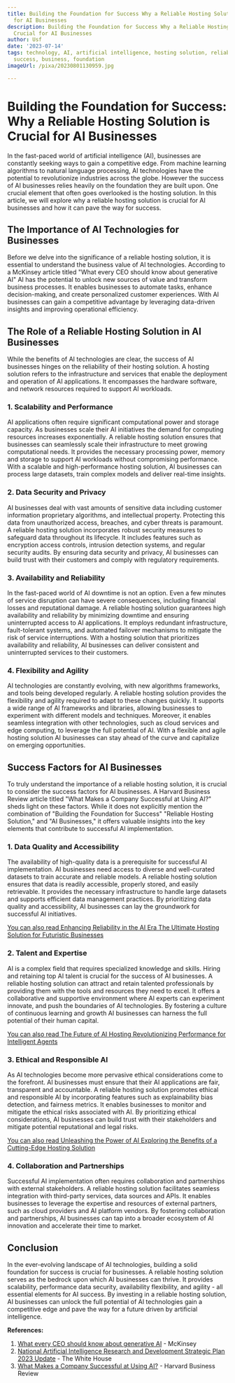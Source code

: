 ```yaml
---
title: Building the Foundation for Success Why a Reliable Hosting Solution is Crucial
  for AI Businesses
description: Building the Foundation for Success Why a Reliable Hosting Solution is
  Crucial for AI Businesses
author: Usf
date: '2023-07-14'
tags: technology, AI, artificial intelligence, hosting solution, reliable hosting,
  success, business, foundation
imageUrl: /pixa/20230801130959.jpg

---
```

# Building the  Foundation for Success: Why a Reliable Hosting Solution is Crucial for AI Businesses

In the fast-paced world of artificial intelligence (AI), businesses  are constantly seeking ways to gain  a competitive edge. From  machine learning  algorithms to natural language  processing, AI technologies have the potential to revolutionize industries across the globe.  However the success  of AI businesses relies heavily on the foundation they are built upon. One crucial element that often goes overlooked is  the hosting solution.  In this article, we will explore why a reliable hosting  solution is crucial for AI businesses and how it can pave the way  for success.

## The Importance of AI Technologies for Businesses

Before we delve into the significance of a reliable hosting solution, it is essential  to understand  the business  value of AI technologies. According to a McKinsey article titled "What every CEO should know about generative AI" AI has the potential  to unlock  new sources of value  and transform business  processes. It enables businesses to automate tasks, enhance decision-making, and create personalized customer experiences. With AI  businesses can gain  a competitive advantage by leveraging data-driven insights and improving operational efficiency.

## The Role of a Reliable Hosting Solution in AI Businesses

While the benefits of AI technologies are clear, the success  of AI businesses  hinges on the reliability of their hosting solution. A hosting solution refers to the infrastructure and services that enable the deployment and operation of AI applications. It encompasses the hardware software, and  network resources required  to support AI workloads.

### 1. Scalability and Performance

AI applications often require significant computational power and storage capacity. As businesses scale their AI initiatives the demand  for  computing resources increases exponentially. A reliable hosting solution  ensures that businesses can seamlessly scale their infrastructure to meet growing computational needs.  It provides the  necessary processing power, memory and storage  to  support  AI workloads  without compromising performance. With  a scalable and high-performance hosting solution, AI  businesses can process large datasets, train complex models and deliver real-time insights.

### 2. Data Security and Privacy

AI businesses deal with vast amounts of sensitive data  including customer information proprietary algorithms, and intellectual property. Protecting this data from unauthorized access, breaches, and cyber threats  is paramount. A reliable hosting solution  incorporates robust security measures to safeguard data  throughout its lifecycle. It includes features such as encryption access controls, intrusion detection  systems, and regular security audits.  By ensuring data security  and privacy, AI businesses can build trust with their customers and comply with regulatory requirements.

###  3. Availability and Reliability

In the fast-paced world of AI  downtime is  not an option. Even a few minutes of service disruption can have severe consequences, including financial losses and reputational damage. A reliable hosting solution  guarantees high availability  and reliability by minimizing  downtime and ensuring uninterrupted  access to AI applications. It employs redundant infrastructure, fault-tolerant systems,  and automated failover mechanisms to mitigate the risk of service interruptions. With a hosting solution that  prioritizes availability and reliability, AI businesses can deliver consistent and  uninterrupted services to their customers.

### 4. Flexibility and Agility

AI technologies are constantly evolving, with new algorithms frameworks,  and  tools  being developed regularly. A  reliable hosting solution provides the flexibility and agility required to adapt to these changes quickly. It supports a wide range of AI frameworks and libraries, allowing businesses to experiment with different models and techniques. Moreover, it enables seamless  integration with other  technologies, such as cloud services and edge computing, to leverage the full potential of AI. With a  flexible and agile hosting solution AI businesses can stay  ahead of the curve and  capitalize on emerging opportunities.

## Success Factors for AI Businesses

To truly understand  the importance of a reliable  hosting solution, it is crucial  to consider the  success factors  for AI businesses. A Harvard Business Review article titled  "What Makes a Company Successful at Using AI?" sheds light on these factors. While it does not explicitly mention the combination of "Building the Foundation for Success" "Reliable Hosting Solution," and "AI Businesses,"  it offers valuable insights into the key elements that contribute to  successful AI  implementation.

### 1. Data Quality and Accessibility

The availability of high-quality data is a prerequisite for successful AI implementation. AI businesses need  access to diverse and well-curated datasets to train accurate and reliable models. A reliable hosting solution ensures that data is readily accessible, properly stored, and easily retrievable. It provides the necessary infrastructure to  handle  large datasets and supports efficient data management practices. By prioritizing data quality and accessibility, AI businesses can lay  the  groundwork for successful AI initiatives.

[You  can also  read Enhancing Reliability in the AI Era The Ultimate Hosting Solution for Futuristic Businesses](Enhancing%20Reliability%20in%20the%20AI%20Era%20The%20Ultimate%20Hosting%20Solution%20for%20Futuristic%20Businesses)


### 2. Talent and Expertise

AI is a complex field that  requires specialized knowledge  and skills.  Hiring and retaining top AI talent is crucial for the success of AI  businesses. A  reliable hosting solution can attract and retain talented  professionals by providing them with the tools and resources they need to excel. It offers a  collaborative and supportive environment where AI experts can  experiment innovate, and push the boundaries of AI technologies.  By fostering a  culture of continuous learning and growth AI businesses can harness  the full potential of their human capital.

[You can also read The Future of AI Hosting  Revolutionizing Performance for Intelligent Agents](The%20Future%20of%20AI%20Hosting%20Revolutionizing%20Performance%20for%20Intelligent%20Agents)


### 3.  Ethical  and Responsible AI

As AI technologies become more pervasive ethical  considerations come to the forefront. AI businesses must ensure that their AI applications are fair, transparent and accountable. A reliable hosting solution promotes ethical  and responsible AI by incorporating features such as explainability bias detection, and fairness metrics. It enables businesses  to monitor and mitigate the ethical risks associated with AI. By prioritizing ethical considerations, AI businesses can build trust with their stakeholders and mitigate potential reputational and legal risks.

[You can also read  Unleashing the  Power of AI Exploring the Benefits of  a Cutting-Edge Hosting Solution](Unleashing%20the%20Power%20of%20AI%20Exploring%20the%20Benefits%20of%20a%20Cutting-Edge%20Hosting%20Solution)


### 4. Collaboration  and Partnerships

Successful AI  implementation often requires collaboration and  partnerships with external stakeholders. A  reliable hosting solution facilitates seamless integration with third-party services, data  sources and  APIs. It enables businesses to leverage the expertise and resources of external partners, such as cloud providers and AI  platform vendors. By fostering collaboration and partnerships, AI businesses can tap into a broader ecosystem of AI innovation and  accelerate their  time to market.

## Conclusion

In the ever-evolving landscape of AI technologies, building a solid foundation for success is crucial for businesses. A reliable hosting solution serves as the bedrock upon which AI businesses can thrive. It provides  scalability, performance data security, availability flexibility, and agility - all essential elements for AI success. By investing in a reliable hosting solution, AI businesses can  unlock the full potential of AI technologies gain  a competitive edge and pave the way for a future driven by artificial intelligence.

**References:**

1. [What every CEO should know about generative AI](https://www.mckinsey.com/capabilities/mckinsey-digital/our-insights/what-every-ceo-should-know-about-generative-ai) - McKinsey
2. [National Artificial Intelligence Research and Development  Strategic Plan 2023 Update](https://www.whitehouse.gov/wp-content/uploads/2023/05/National-Artificial-Intelligence-Research-and-Development-Strategic-Plan-2023-Update.pdf) - The White House
3. [What Makes a Company  Successful at Using AI?](https://hbr.org/2022/02/what-makes-a-company-successful-at-using-ai) -  Harvard  Business Review